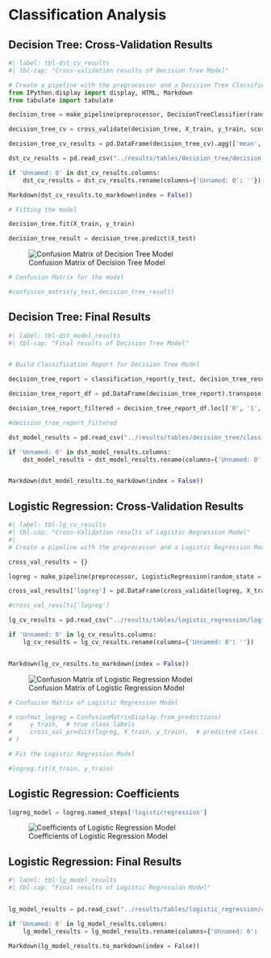 # Classification Analysis

## Decision Tree: Cross-Validation Results




```python

#| label: tbl-dst_cv_results
#| tbl-cap: "Cross-validation results of Decision Tree Model"

# Create a pipeline with the preprocessor and a Decision Tree Classifier
from IPython.display import display, HTML, Markdown
from tabulate import tabulate

decision_tree = make_pipeline(preprocessor, DecisionTreeClassifier(random_state=123))

decision_tree_cv = cross_validate(decision_tree, X_train, y_train, scoring=scoring, cv=5, return_train_score=True)

decision_tree_cv_results = pd.DataFrame(decision_tree_cv).agg(['mean', 'std']).round(3).T

dst_cv_results = pd.read_csv("../results/tables/decision_tree/decision_tree_cv_results.csv")

if 'Unnamed: 0' in dst_cv_results.columns:
    dst_cv_results = dst_cv_results.rename(columns={'Unnamed: 0': ''})

Markdown(dst_cv_results.to_markdown(index = False))

```

```python
# Fitting the model

decision_tree.fit(X_train, y_train)

decision_tree_result = decision_tree.predict(X_test)
```


![Confusion Matrix of Decision Tree Model](../results/tables/decision_tree/decision_tree_confusion_matrix.png){#fig-conf-m-dt}


```python
# Confusion Matrix for the model

#confusion_matrix(y_test,decision_tree_result)
```

## Decision Tree: Final Results

```python

#| label: tbl-dst_model_results
#| tbl-cap: "Final results of Decision Tree Model"


# Build Classification Report for Decision Tree Model

decision_tree_report = classification_report(y_test, decision_tree_result, output_dict=True)

decision_tree_report_df = pd.DataFrame(decision_tree_report).transpose()

decision_tree_report_filtered = decision_tree_report_df.loc[['0', '1', 'accuracy'], ['precision', 'recall', 'f1-score']]

#decision_tree_report_filtered

dst_model_results = pd.read_csv("../results/tables/decision_tree/classification_report.csv")

if 'Unnamed: 0' in dst_model_results.columns:
    dst_model_results = dst_model_results.rename(columns={'Unnamed: 0': ''})


Markdown(dst_model_results.to_markdown(index = False))


```

## Logistic Regression: Cross-Validation Results



```python

#| label: tbl-lg_cv_results
#| tbl-cap: "Cross-Validation results of Logistic Regression Model"
#| 
# Create a pipeline with the preprocessor and a Logistic Regression Model

cross_val_results = {}

logreg = make_pipeline(preprocessor, LogisticRegression(random_state = 123, max_iter = 1000))

cross_val_results['logreg'] = pd.DataFrame(cross_validate(logreg, X_train, y_train, scoring = scoring, return_train_score = True)).agg(['mean', 'std']).round(3).T

#cross_val_results['logreg']

lg_cv_results = pd.read_csv("../results/tables/logistic_regression/logistic_regression_cv_results.csv")

if 'Unnamed: 0' in lg_cv_results.columns:
    lg_cv_results = lg_cv_results.rename(columns={'Unnamed: 0': ''})


Markdown(lg_cv_results.to_markdown(index = False))

```

![Confusion Matrix of Logistic Regression Model](../results/tables/logistic_regression/logistic_regression_confusion_matrix.png){#fig-conf-m-lg}


```python
# Confusion Matrix of Logistic Regression Model

# confmat_logreg = ConfusionMatrixDisplay.from_predictions(
#     y_train,  # true class labels
#     cross_val_predict(logreg, X_train, y_train),  # predicted class labels
# )
```

```python
# Fit the Logistic Regression Model

#logreg.fit(X_train, y_train)
```

## Logistic Regression: Coefficients


```python
logreg_model = logreg.named_steps['logisticregression']
```

![Coefficients of Logistic Regression Model](../results/tables/logistic_regression/logreg_coefficients.png){#fig-coef-lg}


## Logistic Regression: Final Results

```python

#| label: tbl-lg_model_results
#| tbl-cap: "Final results of Logistic Regression Model"


lg_model_results = pd.read_csv("../results/tables/logistic_regression/classification_report.csv")

if 'Unnamed: 0' in lg_model_results.columns:
    lg_model_results = lg_model_results.rename(columns={'Unnamed: 0': ''})

Markdown(lg_model_results.to_markdown(index = False))


```